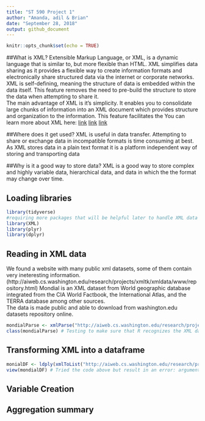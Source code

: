 ```yaml
---
title: "ST 590 Project 1"
author: "Amanda, adil & Brian"
date: "September 28, 2018"
output: github_document
---
```


```r
knitr::opts_chunk$set(echo = TRUE)
```
##What is XML?
  Extensible Markup Language, or XML, is a dynamic language that is similar to, but more flexible than HTML.  XML simplifies data sharing as it provides a flexible way to create information formats and electronically share structured data via the internet or corporate networks.   XML is self-defining, meaning the structure of data is embedded within the data itself.  This feature removes the need to pre-build the structure to store the data when attempting to share it.  
The main advantage of XML is it’s simplicity.  It enables you to consolidate large chunks of information into an XML document which provides structure and organization to the information.  This feature facilitates the 
	You can learn more about XML here:
[link](https://searchmicroservices.techtarget.com/definition/XML-Extensible-Markup-Language)
[link](https://www.w3schools.com/xml/xml_whatis.asp)
[link](https://www.sitepoint.com/really-good-introduction-xml/)

##Where does it get used? 
XML is useful in data transfer.  Attempting to share or exchange data in incompatible formats is time consuming at best.  As XML stores data in a plain text format it is a platform independent way of storing and transporting data


##Why is it a good way to store data?
XML is a good way to store complex and highly variable data, hierarchical data,  and data in which the the format may change over time. 

## Loading libraries
```r
library(tidyverse)
#requiring more packages that will be helpful later to handle XML data
library(XML)
library(plyr)
library(dplyr)
```


## Reading in XML data

We found a website with many public xml datasets, some of them contain very ineteresting information.<br> (http://aiweb.cs.washington.edu/research/projects/xmltk/xmldata/www/repository.html)
Mondial is an XML dataset from World geographic database integrated from the CIA World Factbook, the International Atlas, and the TERRA database among other sources.<br>
The data is made public and able to download from washington.edu datasets repository online.

```r

mondialParse <- xmlParse("http://aiweb.cs.washington.edu/research/projects/xmltk/xmldata/data/mondial/mondial-3.0.xml")
class(mondialParse) # Testing to make sure that R recognizes the XML data

```

## Transforming XML into a dataframe

```r

monialDF <- ldply(xmlToList("http://aiweb.cs.washington.edu/research/projects/xmltk/xmldata/data/mondial/mondial-3.0.xml"), data.frame)
view(mondialDF) # Tried the code above but result in an error: arguments imply differing number of rows: 1, 4, 2, 14

```


## Variable Creation

## Aggregation summary
